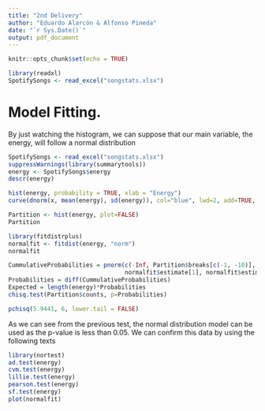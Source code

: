 ```yaml
---
title: "2nd Delivery"
author: "Eduardo Alarcón & Alfonso Pineda"
date: "`r Sys.Date()`"
output: pdf_document
---
```


```r
knitr::opts_chunk$set(echo = TRUE)
```

```r
library(readxl)
SpotifySongs <- read_excel("songstats.xlsx")
```

# Model Fitting.
By just watching the histogram, we can suppose that our main variable, the energy, will follow a normal distribution 
```r
SpotifySongs <- read_excel("songstats.xlsx")
suppressWarnings(library(summarytools)) 
energy <- SpotifySongs$energy
descr(energy)

hist(energy, probability = TRUE, xlab = "Energy")
curve(dnorm(x, mean(energy), sd(energy)), col="blue", lwd=2, add=TRUE, yaxt="n")
```

```r
Partition <- hist(energy, plot=FALSE)
Partition

library(fitdistrplus)
normalfit <- fitdist(energy, "norm")
normalfit

CummulativeProbabilities = pnorm(c(-Inf, Partition$breaks[c(-1, -10)], Inf),
                                 normalfit$estimate[1], normalfit$estimate[2])
Probabilities = diff(CummulativeProbabilities)
Expected = length(energy)*Probabilities
chisq.test(Partition$counts, p=Probabilities)
```

```r
pchisq(5.9441, 6, lower.tail = FALSE)
```
As we can see from the previous test, the normal distribution model can be used as the p-value is less than 0.05. We can confirm this data by using the following texts

```r
library(nortest)
ad.test(energy)
cvm.test(energy)
lillie.test(energy)
pearson.test(energy)
sf.test(energy)
plot(normalfit)
```


